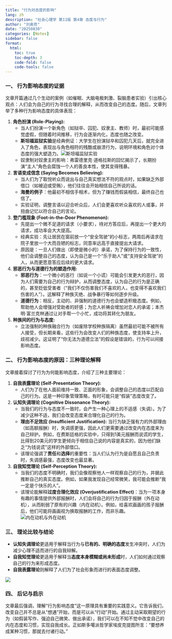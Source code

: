 ```yaml
---
title: "行为对态度的影响"
lang: zh
description: "社会心理学 第11版 第4章 态度与行为" 
author: "刘奥奇"
date: "20250830"
categories: [Notes]
sidebar: false
format: 
  html:
    toc: true
    toc-depth: 3
    code-fold: false
    code-tools: false
---
```


### 一、 行为影响态度的证据

文章开篇通过几个生动的案例（如催眠、大脑电极刺激、裂脑患者实验）引出核心观点：人们会为自己的行为寻找合理的解释，从而改变自己的态度。随后，文章列举了多种行为影响态度的具体表现：

1.  **角色扮演 (Role-Playing):**
    -   当人们扮演一个新角色（如狱卒、囚犯、奴隶主、教师）时，最初可能感觉虚假，但随着时间推移，行为会逐渐内化，态度也随之改变。
    -   **斯坦福监狱实验**是经典例证：大学生在扮演狱卒和囚犯几天后，就完全进入了角色，表现出与角色相符的残酷或崩溃行为，说明环境和角色对个体态度的强大塑造力。![斯坦福监狱实验](images/paste-2.jpeg)
    -   奴隶制对奴隶主的影响：弗雷德里克·道格拉斯的回忆揭示了，长期扮演“主人”角色会腐蚀一个人的善良本性，使其变得残暴。
2.  **言语变成信念 (Saying Becomes Believing):**
    -   当人们为了取悦听众而说出与自己真实想法不符的观点时，如果缺乏外部借口（如被迫或受贿），他们往往会开始相信自己所说的话。
    -   **海曼的例子**：他最初不相信手相术，但为了赚钱而假装相信，最终自己也信了。
    -   实验证明，调整言语以迎合听众后，人们会更喜欢听众喜欢的人或事，并扭曲记忆以符合自己的言论。
3.  **登门槛现象 (Foot-in-the-Door Phenomenon):**
    -   先提出一个微不足道的请求（小要求），待对方答应后，再提出一个更大的请求，成功率会大大提高。
    -   经典实验：先让居民在窗前放一个“安全驾驶”的小标志，两周后再请求在院子里放一个大而丑陋的标志，同意率远高于直接提出大请求。
    -   原因是：一旦人们做出（即使是微小的）承诺，为了保持行为的一致性，他们会调整自己的态度，认为自己是一个“乐于助人”或“支持安全驾驶”的人，从而更愿意答应后续的更大请求。
4.  **邪恶行为与道德行为的塑造作用:**
    -   **邪恶行为**：一个微小的恶行（如说一个小谎）可能会引发更大的恶行，因为人们需要为自己的行为辩护，从而调整态度，认为自己的行为是正确的，甚至贬低受害者（“我们不仅伤害我们不喜欢的人，也变得不喜欢我们伤害的人”）。这解释了种族灭绝、战争暴行等如何逐步升级。
    -   **道德行为**：相反，主动的、非强制的道德行为也会塑造积极态度。例如，帮助他人会增强对受助者的好感；为恋人祈祷会增加对恋人的承诺；本杰明·富兰克林通过让对手帮一个小忙，成功将其转化为朋友。
5.  **种族间的行为与态度:**
    -   立法强制的种族融合行为（如废除学校种族隔离）虽然最初可能不被所有人接受，但长期来看，这些行为会改变人们的种族态度，使支持率上升，歧视减少。这证明了“你无法为道德立法”的假设是错误的，行为可以间接影响态度。

### 二、 行为影响态度的原因：三种理论解释

文章接着探讨了行为为何能影响态度，介绍了三种主要理论：

1.  **自我表露理论 (Self-Presentation Theory):**
    -   人们为了在他人面前维持一致、正面的形象，会调整自己的态度以匹配自己的行为。这是一种印象管理策略，有时可能只是“假装”态度改变了。
2.  **认知失调理论 (Cognitive Dissonance Theory):**
    -   当我们的行为与态度不一致时，会产生一种心理上的不适感（失调）。为了减少这种不适，我们会改变态度来合理化自己的行为。
    -   **理由不足效应 (Insufficient Justification):** 当行为缺乏强有力的外部理由（如高额报酬）时，失调感更强，因此人们更需要通过改变内在态度来为自己辩护。例如，在费斯廷格的实验中，只得到1美元报酬而说谎的学生，比得到20美元的学生更倾向于相信自己说的内容是真实的，因为他们缺乏“为钱说谎”这样的外部借口。
    -   该理论强调了**责任**和**选择**的重要性：当人们认为行为是自愿且自己负责时，失调感最强，态度改变也最显著。
3.  **自我知觉理论 (Self-Perception Theory):**
    -   当我们的态度不明确时，我们会像观察他人一样观察自己的行为，并据此推断自己的真实态度。例如，如果我发现自己经常微笑，我可能会推断“我一定是个快乐的人”。
    -   该理论能解释**过度合理化效应 (Overjustification Effect)**：当为一项本身有趣的事情提供外部报酬时，人们会将自己的行为归因于报酬（外在动机），从而削弱了原有的兴趣（内在动机）。例如，给喜欢画画的孩子报酬后，他们可能将画画视为换取报酬的工作，而非乐趣。![内在动机与外在动机](images/paste-3.jpeg)

### 三、 理论比较与结论

-   **认知失调理论**更适用于解释当行为与**已有的、明确的态度**发生冲突时，人们为减少心理不适而进行的自我辩解。
-   **自我知觉理论**更适用于解释当**态度本身模糊或尚未形成**时，人们如何通过观察自己的行为来形成态度。
-   **自我表露理论**则解释了人们为了社会形象而进行的表面态度调整。

![](images/paste-1.jpeg)

### 四、 后记与启示

文章最后强调，理解“行为影响态度”这一原理具有重要的实践意义。它告诉我们，改变自己并不总是从“想通”开始，而是可以从“行动”开始。通过主动采取期望的行为（如假装写作、强迫自己微笑、做出承诺），我们可以在不知不觉中改变自己的内在态度和习惯，实现自我成长。正如斯多噶派哲学家埃皮克提图所言：“要想养成某种习惯，那就去付诸行动。”